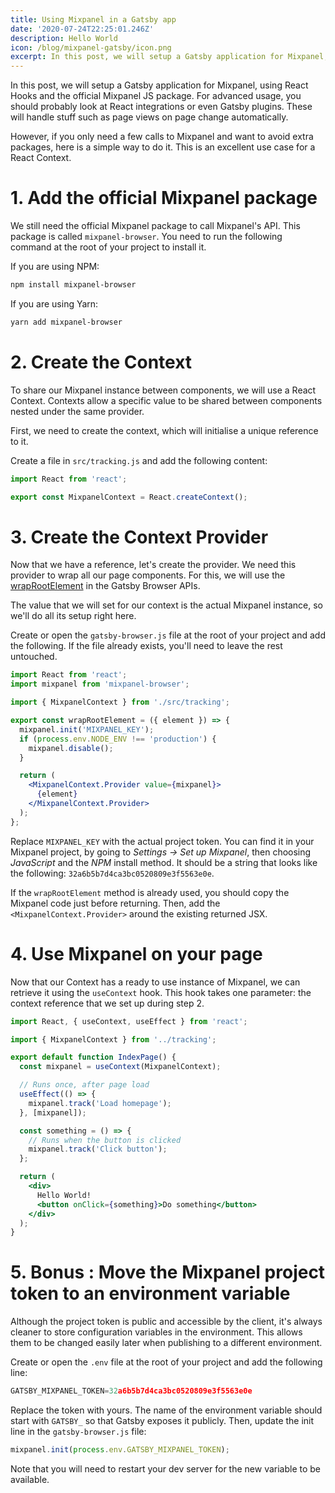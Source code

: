```yaml
---
title: Using Mixpanel in a Gatsby app
date: '2020-07-24T22:25:01.246Z'
description: Hello World
icon: /blog/mixpanel-gatsby/icon.png
excerpt: In this post, we will setup a Gatsby application for Mixpanel, using React Hooks and the official Mixpanel JS package. For advanced usage, you should probably look at React integrations or even Gatsby plugins. These will handle stuff such as page…
---
```


In this post, we will setup a Gatsby application for Mixpanel, using React Hooks and the official Mixpanel JS package. For advanced usage, you should probably look at React integrations or even Gatsby plugins. These will handle stuff such as page views on page change automatically.

However, if you only need a few calls to Mixpanel and want to avoid extra packages, here is a simple way to do it. This is an excellent use case for a React Context.

# 1. Add the official Mixpanel package

We still need the official Mixpanel package to call Mixpanel's API. This package is called `mixpanel-browser`. You need to run the following command at the root of your project to install it.

If you are using NPM:

```bash
npm install mixpanel-browser
```

If you are using Yarn:

```bash
yarn add mixpanel-browser
```

# 2. Create the Context

To share our Mixpanel instance between components, we will use a React Context. Contexts allow a specific value to be shared between components nested under the same provider.

First, we need to create the context, which will initialise a unique reference to it.

Create a file in `src/tracking.js` and add the following content:

```jsx
import React from 'react';

export const MixpanelContext = React.createContext();
```

# 3. Create the Context Provider

Now that we have a reference, let's create the provider. We need this provider to wrap all our page components. For this, we will use the [wrapRootElement](https://www.gatsbyjs.org/docs/browser-apis/#wrapRootElement) in the Gatsby Browser APIs.

The value that we will set for our context is the actual Mixpanel instance, so we'll do all its setup right here.

Create or open the `gatsby-browser.js` file at the root of your project and add the following. If the file already exists, you'll need to leave the rest untouched.

```jsx
import React from 'react';
import mixpanel from 'mixpanel-browser';

import { MixpanelContext } from './src/tracking';

export const wrapRootElement = ({ element }) => {
  mixpanel.init('MIXPANEL_KEY');
  if (process.env.NODE_ENV !== 'production') {
    mixpanel.disable();
  }

  return (
    <MixpanelContext.Provider value={mixpanel}>
      {element}
    </MixpanelContext.Provider>
  );
};
```

Replace `MIXPANEL_KEY` with the actual project token. You can find it in your Mixpanel project, by going to _Settings → Set up Mixpanel_, then choosing _JavaScript_ and the _NPM_ install method. It should be a string that looks like the following: `32a6b5b7d4ca3bc0520809e3f5563e0e`.

If the `wrapRootElement` method is already used, you should copy the Mixpanel code just before returning. Then, add the `<MixpanelContext.Provider>` around the existing returned JSX.

# 4. Use Mixpanel on your page

Now that our Context has a ready to use instance of Mixpanel, we can retrieve it using the `useContext` hook. This hook takes one parameter: the context reference that we set up during step 2.

```jsx
import React, { useContext, useEffect } from 'react';

import { MixpanelContext } from '../tracking';

export default function IndexPage() {
  const mixpanel = useContext(MixpanelContext);

  // Runs once, after page load
  useEffect(() => {
    mixpanel.track('Load homepage');
  }, [mixpanel]);

  const something = () => {
    // Runs when the button is clicked
    mixpanel.track('Click button');
  };

  return (
    <div>
      Hello World!
      <button onClick={something}>Do something</button>
    </div>
  );
}
```

# 5. Bonus : Move the Mixpanel project token to an environment variable

Although the project token is public and accessible by the client, it's always cleaner to store configuration variables in the environment. This allows them to be changed easily later when publishing to a different environment.

Create or open the `.env` file at the root of your project and add the following line:

```jsx
GATSBY_MIXPANEL_TOKEN=32a6b5b7d4ca3bc0520809e3f5563e0e
```

Replace the token with yours. The name of the environment variable should start with `GATSBY_` so that Gatsby exposes it publicly. Then, update the init line in the `gatsby-browser.js` file:

```jsx
mixpanel.init(process.env.GATSBY_MIXPANEL_TOKEN);
```

Note that you will need to restart your dev server for the new variable to be available.
